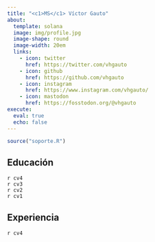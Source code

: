 ```yaml
---
title: "<c1>MS</c1> Víctor Gauto"
about:
  template: solana
  image: img/profile.jpg
  image-shape: round
  image-width: 20em
  links:
    - icon: twitter
      href: https://twitter.com/vhgauto
    - icon: github
      href: https://github.com/vhgauto
    - icon: instagram
      href: https://www.instagram.com/vhgauto/
    - icon: mastodon
      href: https://fosstodon.org/@vhgauto
execute:
  eval: true
  echo: false
---
```


```r
source("soporte.R")
```

## Educación

`r cv4`
<br>
`r cv3`
<br>
`r cv2`
<br>
`r cv1`

## Experiencia

`r cv4`
